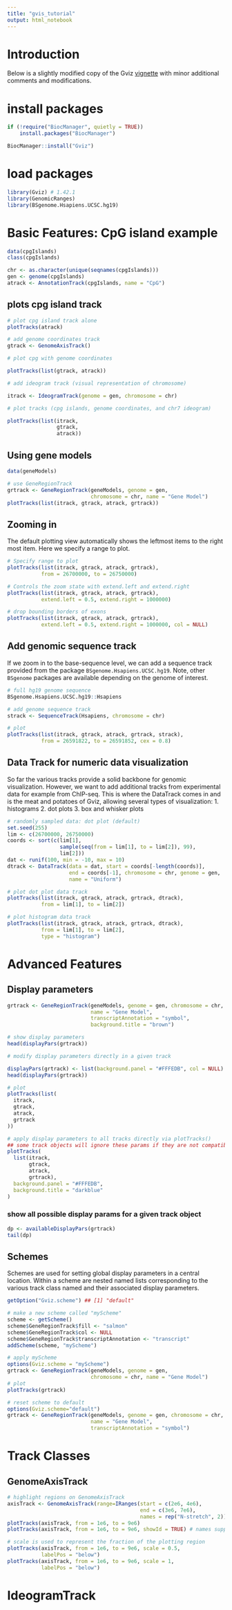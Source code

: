 ```yaml
---
title: "gvis_tutorial"
output: html_notebook
---
```

# Introduction

Below is a slightly modified copy of the Gviz [vignette](https://bioconductor.org/packages/devel/bioc/vignettes/Gviz/inst/doc/Gviz.html) with minor additional comments and modifications.

# install packages
```r
if (!require("BiocManager", quietly = TRUE))
    install.packages("BiocManager")

BiocManager::install("Gviz")

```

# load packages
```r
library(Gviz) # 1.42.1
library(GenomicRanges)
library(BSgenome.Hsapiens.UCSC.hg19)
```

# Basic Features: CpG island example
```r
data(cpgIslands)
class(cpgIslands)

chr <- as.character(unique(seqnames(cpgIslands)))
gen <- genome(cpgIslands)
atrack <- AnnotationTrack(cpgIslands, name = "CpG")
```

## plots cpg island track
```r
# plot cpg island track alone
plotTracks(atrack)

# add genome coordinates track
gtrack <- GenomeAxisTrack()

# plot cpg with genome coordinates

plotTracks(list(gtrack, atrack))

# add ideogram track (visual representation of chromosome)

itrack <- IdeogramTrack(genome = gen, chromosome = chr)

# plot tracks (cpg islands, genome coordinates, and chr7 ideogram)

plotTracks(list(itrack,
                gtrack,
                atrack))
```
## Using gene models

```r
data(geneModels)

# use GeneRegionTrack
grtrack <- GeneRegionTrack(geneModels, genome = gen,
                           chromosome = chr, name = "Gene Model")
plotTracks(list(itrack, gtrack, atrack, grtrack))
```
## Zooming in
The default plotting view automatically shows the leftmost items to the right most item. Here we specify a range to plot.

```r
# Specify range to plot
plotTracks(list(itrack, gtrack, atrack, grtrack),
           from = 26700000, to = 26750000)

# Controls the zoom state with extend.left and extend.right 
plotTracks(list(itrack, gtrack, atrack, grtrack),
           extend.left = 0.5, extend.right = 1000000)

# drop bounding borders of exons
plotTracks(list(itrack, gtrack, atrack, grtrack), 
           extend.left = 0.5, extend.right = 1000000, col = NULL)
```
## Add genomic sequence track
If we zoom in to the base-sequence level, we can add a sequence track provided from the package `BSgenome.Hsapiens.UCSC.hg19`. Note, other `BSgenome` packages are available depending on the genome of interest.

```r
# full hg19 genome sequence
BSgenome.Hsapiens.UCSC.hg19::Hsapiens

# add genome sequence track
strack <- SequenceTrack(Hsapiens, chromosome = chr)

# plot
plotTracks(list(itrack, gtrack, atrack, grtrack, strack), 
           from = 26591822, to = 26591852, cex = 0.8)

```
## Data Track for numeric data visualization
So far the various tracks provide a solid backbone for genomic visualization. However, we want to add additional tracks from experimental data for example from ChIP-seq. This is where the DataTrack comes in and is the meat and potatoes of Gviz, allowing several types of visualization:
1. histograms
2. dot plots
3. box and whisker plots

```r

# randomly sampled data: dot plot (default)
set.seed(255)
lim <- c(26700000, 26750000)
coords <- sort(c(lim[1], 
                 sample(seq(from = lim[1], to = lim[2]), 99), 
                 lim[2]))
dat <- runif(100, min = -10, max = 10)
dtrack <- DataTrack(data = dat, start = coords[-length(coords)],
                    end = coords[-1], chromosome = chr, genome = gen, 
                    name = "Uniform")

# plot dot plot data track
plotTracks(list(itrack, gtrack, atrack, grtrack, dtrack), 
           from = lim[1], to = lim[2])

# plot histogram data track
plotTracks(list(itrack, gtrack, atrack, grtrack, dtrack), 
           from = lim[1], to = lim[2],
           type = "histogram")
```

# Advanced Features
## Display parameters
```r
grtrack <- GeneRegionTrack(geneModels, genome = gen, chromosome = chr, 
                           name = "Gene Model",
                           transcriptAnnotation = "symbol",
                           background.title = "brown")

# show display parameters
head(displayPars(grtrack))

# modify display parameters directly in a given track

displayPars(grtrack) <- list(background.panel = "#FFFEDB", col = NULL)
head(displayPars(grtrack))

# plot
plotTracks(list(
  itrack,
  gtrack,
  atrack,
  grtrack
))

# apply display parameters to all tracks directly via plotTracks()
## some track objects will ignore these params if they are not compatible
plotTracks(
  list(itrack,
       gtrack,
       atrack,
       grtrack),
  background.panel = "#FFFEDB",
  background.title = "darkblue"
)
```
### show all possible display params for a given track object
```r
dp <- availableDisplayPars(grtrack)
tail(dp)
```

## Schemes
Schemes are used for setting global display parameters in a central location. Within a scheme are nested named lists corresponding to the various track class named and their associated display parameters.

```r
getOption("Gviz.scheme") ## [1] "default"

# make a new scheme called "myScheme"
scheme <- getScheme()
scheme$GeneRegionTrack$fill <- "salmon"
scheme$GeneRegionTrack$col <- NULL
scheme$GeneRegionTrack$transcriptAnnotation <- "transcript"
addScheme(scheme, "myScheme")

# apply myScheme
options(Gviz.scheme = "myScheme")
grtrack <- GeneRegionTrack(geneModels, genome = gen,
                           chromosome = chr, name = "Gene Model")
# plot
plotTracks(grtrack)

# reset scheme to default
options(Gviz.scheme="default")
grtrack <- GeneRegionTrack(geneModels, genome = gen, chromosome = chr,
                           name = "Gene Model",
                           transcriptAnnotation = "symbol")
```

# Track Classes

## GenomeAxisTrack
```r
# highlight regions on GenomeAxisTrack
axisTrack <- GenomeAxisTrack(range=IRanges(start = c(2e6, 4e6),
                                           end = c(3e6, 7e6),
                                           names = rep("N-stretch", 2)))
plotTracks(axisTrack, from = 1e6, to = 9e6)
plotTracks(axisTrack, from = 1e6, to = 9e6, showId = TRUE) # names supplied to range argument is shown

# scale is used to represent the fraction of the plotting region
plotTracks(axisTrack, from = 1e6, to = 9e6, scale = 0.5, 
           labelPos = "below")
plotTracks(axisTrack, from = 1e6, to = 9e6, scale = 1, 
           labelPos = "below")

```
# IdeogramTrack
